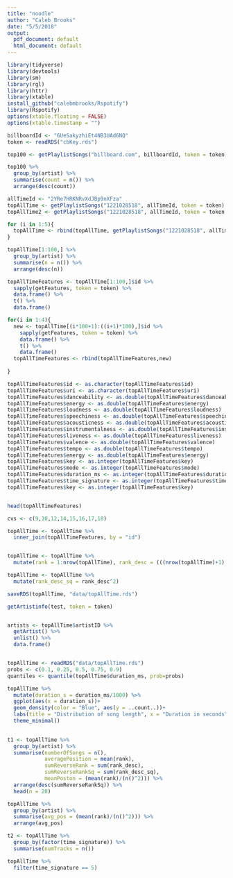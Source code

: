 ```yaml
---
title: "noodle"
author: "Caleb Brooks"
date: "5/5/2018"
output:
  pdf_document: default
  html_document: default
---
```


```r
library(tidyverse)
library(devtools)
library(sm)
library(rgl)
library(httr)
library(xtable)
install_github("calebmbrooks/Rspotify")
library(Rspotify)
options(xtable.floating = FALSE) 
options(xtable.timestamp = "")
```


```r
billboardId <- "6UeSakyzhiEt4NB3UAd6NQ"
token <- readRDS("cbKey.rds")

top100 <- getPlaylistSongs("billboard.com", billboardId, token = token)

top100 %>% 
  group_by(artist) %>% 
  summarise(count = n()) %>% 
  arrange(desc(count))

allTimeId <- "2YRe7HRKNRvXdJBp9nXFza"
topAllTime <- getPlaylistSongs("1221028518", allTimeId, token = token)
topAllTime2 <- getPlaylistSongs("1221028518", allTimeId, token = token, offset = 100)

for (i in 1:5){
  topAllTime <- rbind(topAllTime, getPlaylistSongs("1221028518", allTimeId, token = token, offset = (i*100)))
}

topAllTime[1:100,] %>% 
  group_by(artist) %>% 
  summarise(n = n()) %>% 
  arrange(desc(n))

topAllTimeFeatures <- topAllTime[1:100,]$id %>% 
  sapply(getFeatures, token = token) %>% 
  data.frame() %>% 
  t() %>% 
  data.frame()

for(i in 1:4){
  new <- topAllTime[(i*100+1):((i+1)*100),]$id %>% 
    sapply(getFeatures, token = token) %>% 
    data.frame() %>% 
    t() %>% 
    data.frame()
  topAllTimeFeatures <- rbind(topAllTimeFeatures,new)
  
}

topAllTimeFeatures$id <- as.character(topAllTimeFeatures$id)
topAllTimeFeatures$uri <- as.character(topAllTimeFeatures$uri)
topAllTimeFeatures$danceability <- as.double(topAllTimeFeatures$danceability)
topAllTimeFeatures$energy <- as.double(topAllTimeFeatures$energy)
topAllTimeFeatures$loudness <- as.double(topAllTimeFeatures$loudness)
topAllTimeFeatures$speechiness <- as.double(topAllTimeFeatures$speechiness)
topAllTimeFeatures$acousticness <- as.double(topAllTimeFeatures$acousticness)
topAllTimeFeatures$instrumentalness <- as.double(topAllTimeFeatures$instrumentalness)
topAllTimeFeatures$liveness <- as.double(topAllTimeFeatures$liveness)
topAllTimeFeatures$valence <- as.double(topAllTimeFeatures$valence)
topAllTimeFeatures$tempo <- as.double(topAllTimeFeatures$tempo)
topAllTimeFeatures$energy <- as.double(topAllTimeFeatures$energy)
topAllTimeFeatures$key <- as.integer(topAllTimeFeatures$key)
topAllTimeFeatures$mode <- as.integer(topAllTimeFeatures$mode)
topAllTimeFeatures$duration_ms <- as.integer(topAllTimeFeatures$duration_ms)
topAllTimeFeatures$time_signature <- as.integer(topAllTimeFeatures$time_signature)
topAllTimeFeatures$key <- as.integer(topAllTimeFeatures$key)


head(topAllTimeFeatures)

cvs <- c(9,10,12,14,15,16,17,18)

topAllTime <- topAllTime %>% 
  inner_join(topAllTimeFeatures, by = "id")


topAllTime <- topAllTime %>% 
  mutate(rank = 1:nrow(topAllTime), rank_desc = (((nrow(topAllTime)+1) - 1:nrow(topAllTime))))

topAllTime <- topAllTime %>% 
  mutate(rank_desc_sq = rank_desc^2)

saveRDS(topAllTime, "data/topAllTime.rds")
```

```r





getArtistinfo(test, token = token)


artists <- topAllTime$artistID %>% 
  getArtist() %>% 
  unlist() %>% 
  data.frame()



```

```r
topAllTime <- readRDS("data/topAllTime.rds")
probs <- c(0.1, 0.25, 0.5, 0.75, 0.9)
quantiles <- quantile(topAllTime$duration_ms, prob=probs)

topAllTime %>% 
  mutate(duration_s = duration_ms/1000) %>% 
  ggplot(aes(x = duration_s))+
  geom_density(color = "Blue", aes(y = ..count..))+
  labs(title = "Distribution of song length", x = "Duration in seconds", y = "Density")+
  theme_minimal()
  

t1 <- topAllTime %>%
  group_by(artist) %>% 
  summarise(numberOfSongs = n(), 
            averagePosition = mean(rank), 
            sumReverseRank = sum(rank_desc), 
            sumReverseRankSq = sum(rank_desc_sq),
            meanPoston = (mean(rank)/(n()^2))) %>% 
  arrange(desc(sumReverseRankSq)) %>% 
  head(n = 20)

topAllTime %>%
  group_by(artist) %>%
  summarise(avg_pos = (mean(rank)/(n()^2))) %>% 
  arrange(avg_pos)

t2 <- topAllTime %>% 
  group_by(factor(time_signature)) %>% 
  summarise(numTracks = n())

topAllTime %>% 
  filter(time_signature == 5)
```



















